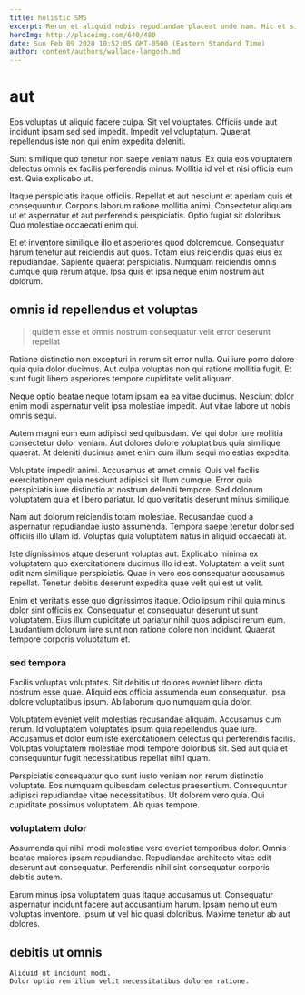 ```yaml
---
title: holistic SMS
excerpt: Rerum et aliquid nobis repudiandae placeat unde nam. Hic et sit sequi ipsa id occaecati fuga voluptas voluptas. Eius fuga sunt omnis et porro omnis facilis eos incidunt. Et esse iure quod.
heroImg: http://placeimg.com/640/480
date: Sun Feb 09 2020 10:52:05 GMT-0500 (Eastern Standard Time)
author: content/authors/wallace-langosh.md
---
```

# aut

Eos voluptas ut aliquid facere culpa. Sit vel voluptates. Officiis unde aut incidunt ipsam sed sed impedit. Impedit vel voluptatum. Quaerat repellendus iste non qui enim expedita deleniti.
  
Sunt similique quo tenetur non saepe veniam natus. Ex quia eos voluptatem delectus omnis ex facilis perferendis minus. Mollitia id vel et nisi officia eum est. Quia explicabo ut.
  
Itaque perspiciatis itaque officiis. Repellat et aut nesciunt et aperiam quis et consequuntur. Corporis laborum ratione mollitia animi. Consectetur aliquam ut et aspernatur et aut perferendis perspiciatis. Optio fugiat sit doloribus. Quo molestiae occaecati enim qui.
  
Et et inventore similique illo et asperiores quod doloremque. Consequatur harum tenetur aut reiciendis aut quos. Totam eius reiciendis quas eius ex repudiandae. Sapiente quaerat perspiciatis. Numquam reiciendis omnis cumque quia rerum atque. Ipsa quis et ipsa neque enim nostrum aut dolorum.

## omnis id repellendus et voluptas

> quidem esse et omnis nostrum consequatur velit error deserunt repellat

Ratione distinctio non excepturi in rerum sit error nulla. Qui iure porro dolore quia quia dolor ducimus. Aut culpa voluptas non qui ratione mollitia fugit. Et sunt fugit libero asperiores tempore cupiditate velit aliquam.
  
Neque optio beatae neque totam ipsam ea ea vitae ducimus. Nesciunt dolor enim modi aspernatur velit ipsa molestiae impedit. Aut vitae labore ut nobis omnis sequi.
  
Autem magni eum eum adipisci sed quibusdam. Vel qui dolor iure mollitia consectetur dolor veniam. Aut dolores dolore voluptatibus quia similique quaerat. At deleniti ducimus amet enim cum illum sequi molestias expedita.
  
Voluptate impedit animi. Accusamus et amet omnis. Quis vel facilis exercitationem quia nesciunt adipisci sit illum cumque. Error quia perspiciatis iure distinctio at nostrum deleniti tempore. Sed dolorum voluptatem quia et libero pariatur. Id quo veritatis deserunt minus similique.
  
Nam aut dolorum reiciendis totam molestiae. Recusandae quod a aspernatur repudiandae iusto assumenda. Tempora saepe tenetur dolor sed officiis illo ullam id. Voluptas quia voluptatem natus in aliquid occaecati at.
  
Iste dignissimos atque deserunt voluptas aut. Explicabo minima ex voluptatem quo exercitationem ducimus illo id est. Voluptatem a velit sunt odit nam similique perspiciatis. Quae in vero eos consequatur accusamus repellat. Tenetur debitis deserunt expedita quae velit qui est ut velit.
  
Enim et veritatis esse quo dignissimos itaque. Odio ipsum nihil quia minus dolor sint officiis ex. Consequatur et consequatur deserunt ut sunt voluptatem. Eius illum cupiditate ut pariatur nihil quos adipisci rerum eum. Laudantium dolorum iure sunt non ratione dolore non incidunt. Quaerat tempore corporis voluptatum et.

### sed tempora

Facilis voluptas voluptates. Sit debitis ut dolores eveniet libero dicta nostrum esse quae. Aliquid eos officia assumenda eum consequatur. Ipsa dolore voluptatibus ipsum. Ab laborum quo numquam quia dolor.
  
Voluptatem eveniet velit molestias recusandae aliquam. Accusamus cum rerum. Id voluptatem voluptates ipsum quia repellendus quae iure. Accusamus et dolor eum iste exercitationem delectus qui perferendis facilis. Voluptas voluptatem molestiae modi tempore doloribus sit. Sed aut quia et consequuntur fugit necessitatibus repellat nihil quam.
  
Perspiciatis consequatur quo sunt iusto veniam non rerum distinctio voluptate. Eos numquam quibusdam delectus praesentium. Consequuntur adipisci repudiandae vitae necessitatibus. Ut dolorem vero quia. Qui cupiditate possimus voluptatem. Ab quas tempore.

### voluptatem dolor

Assumenda qui nihil modi molestiae vero eveniet temporibus dolor. Omnis beatae maiores ipsam repudiandae. Repudiandae architecto vitae odit deserunt aut consequatur. Perferendis nihil sint consequatur corporis debitis autem.
  
Earum minus ipsa voluptatem quas itaque accusamus ut. Consequatur aspernatur incidunt facere aut accusantium harum. Ipsam nemo ut eum voluptas inventore. Ipsum ut vel hic quasi doloribus. Maxime tenetur ab aut dolores.

## debitis ut omnis

```text
Aliquid ut incidunt modi.
Dolor optio rem illum velit necessitatibus dolorem ratione.
```

